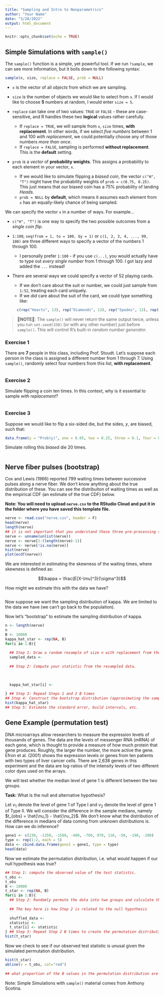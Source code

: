 ```yaml
---
title: "Sampling and Intro to Nonparametrics"
author: "Your Name"
date: "3/28/2022"
output: html_document
---
```


```r
knitr::opts_chunk$set(echo = TRUE)
```

## Simple Simulations with `sample()`

The `sample()` function is a simple, yet powerful tool. If we run `?sample`, we can see more information, but it boils down to the following syntax:

```r
sample(x, size, replace = FALSE, prob = NULL)
```

- `x` is the vector of all *objects* from which we are sampling. 

- `size` is the number of objects we would like to select from `x`. If I would like to choose **5** numbers at random, I would enter `size = 5`. 

- `replace` can take one of two values: `TRUE` or `FALSE` - these are case-sensitive, and R handles these two **logical** values rather carefully.
    - If `replace = TRUE`, we will sample from `x`, `size` times, **with replacement**. In other words, if we select *five numbers* between 1 and 100 *with replacement*, we could potentially choose any of those numbers *more than once*. 
    - If `replace = FALSE`, sampling is performed **without replacement**. This is the **default** setting. 
    
- `prob` is a *vector* of **probability weights**. This assigns a probability to each element in your vector, `x`. 
    - If we would like to simulate flipping a *biased coin*, the vector `c("H", "T")` might have the probability weights of `prob = c(0.75, 0.25)`. This just means that our biased coin has a 75% probability of landing *Heads*. 
    - `prob = NULL` by **default**, which means it assumes each element from `x` has an equally-likely chance of being sampled. 
    

We can specify the vector `x` in a number of ways. For example...

- `c("H", "T")` is one way to specify the two possible outcomes from a *single coin flip*. 

- `1:100`, `seq(from = 1, to = 100, by = 1)` or `c(1, 2, 3, 4, ..., 99, 100)` are three different ways to specify a vector of the numbers 1 through 100. 
    - I personally prefer `1:100` - if you use `c(...)`, you would actually have to type out *every single number* from 1 through 100. I got lazy and added the `...` instead! 

- There are several ways we could specify a vector of 52 playing cards. 
    - If we don't care about the suit or number, we could just sample from `1:52`, treating each card uniquely. 
    - If we *did* care about the suit of the card, we could type something like:
```r
    c(rep("Hearts", 13), rep("Diamonds", 13), rep("Spades", 13), rep("Clubs", 13))
```
    
> 🚨**NOTE**🚨: The `sample()` will never return the same output twice, unless you run `set.seed(338)` (or with any other number) just before `sample()`. This will control R's built-in *random number generator*.
    
### Exercise 1 

There are **7** people in this class, including Prof. Stoudt. Let's suppose each person in the class is assigned a different number from 1 through 7. Using `sample()`, randomly select four numbers from this list, **with replacement**. 

```r
```


### Exercise 2

Simulate flipping a coin ten times. In this context, why is it essential to sample *with replacement*?

```r
```

### Exercise 3

Suppose we would like to flip a six-sided die, but the sides, *y*, are biased, such that:

```r
data.frame(y = "Prob(y)", one = 0.05, two = 0.25, three = 0.1, four = 0.1, five = 0.4, six = 0.1) 
```

Simulate rolling this *biased* die 20 times. 

```r
```



## Nerve fiber pulses (bootstrap)

Cox and Lewis (1966) reported 799 waiting times between successive pulses along a nerve fiber. We don't know anything about the true distribution of these. You can see the distribuiton of waiting times as well as the empirical CDF (an estimate of the true CDF) below.

**Note: You will need to upload `nerve.csv` to the RStudio Cloud and put it in the folder where you have saved this template file.**


```r
nerve <- read.csv("nerve.csv", header = F)
head(nerve)
length(nerve)
## it is not important that you understand these three pre-processing steps
nerve <- unname(unlist(nerve))
nerve <- nerve[1:(length(nerve)-1)]
nerve <- nerve[!is.na(nerve)]
hist(nerve)
plot(ecdf(nerve))
```

We are interested in estimating the skewness of the waiting times, where skewness is defined as:

$$\kappa = \frac{E[X-\mu]^3}{\sigma^3}$$

How might we estimate this with the data we have?

```r
```

Now suppose we want the sampling distribution of kappa. We are limited to the data we have (we can't go back to the population).

Now let's "bootstrap" to estimate the sampling distribution of kappa.

```r
n <- length(nerve)
n
B <- 10000
kappa_hat_star <- rep(NA, B)
for(i in 1:B){
  
  ## Step 1: Draw a random resample of size n with replacement from the original sample
  sampled_data <- 
    
  ## Step 2: Compute your statistic from the resampled data.
  
  
  
  kappa_hat_star[i] <- 
  
} ## Step 3: Repeat Steps 1 and 2 B times
## Step 4: Construct the bootstrap distribution (approximating the sampling distribution)
hist(kappa_hat_star)
## Step 5: Estimate the standard error, build intervals, etc.
```

## Gene Example (permutation test)

DNA microarrays allow researchers to measure the expression levels of thousands of genes. The data are the levels of messenger RNA (mRNA) of each gene, which is thought to provide a measure of how much protein that gene produces. Roughly, the larger the number, the more active the gene. Efron et al. (2001) shows the expression levels or genes from ten patients with two types of liver cancer cells. There are 2,638 genes in this experiment and the data are log-ratios of the intensity levels of two different color dyes used on the arrays.

We will test whether the median level of gene 1 is different between the two groups.

**Task:** What is the null and alternative hypothesis?

Let $\nu_1$ denote the level of gene 1 of Type I and $\nu_2$ denote the level of gene 1 of Type II. We will consider the difference in the sample medians, namely $t_{obs} = \hat{\nu_1} - \hat{\nu_2}$. We don't know what the distribution of the difference in medians of data coming from unknown distributions is. How can we do inference?

```r
gene1 <- c(230, -1350, -1580, -400, -760, 970, 110, -50, -190, -200)
type <- rep(1:2, each = 5)
data <- cbind.data.frame(gene1 = gene1, type = type)
head(data)
```

Now we estimate the permutation distribution, i.e. what would happen if our null hypothesis was true?

```r
## Step 1: compute the observed value of the test statistic.
t_obs <- 
t_obs  
B <- 10000
t_star <- rep(NA, B)
for(i in 1:B){
  ## Step 2: Randomly permute the data into two groups and calculate the test statistic on the permuted data
  
  ## The key here is how Step 2 is related to the null hypothesis
  
  shuffled_data <- 
  statistic <- 
  t_star[i] <- statistic
} ## Step 3: Repeat Step 2 B times to create the permutation distribution
hist(t_star)
```

Now we check to see if our observed test statistic is unusal given the simulated permutation distribution.

```r
hist(t_star)
abline(v = t_obs, col="red")
  
## what proportion of the B values in the permutation distribution are more extreme than what we observed?
```

Note: Simple Simulations with `sample()` material comes from Anthony Scotina.
